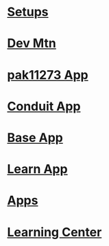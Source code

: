 
= [[Setups]] =

= [[Dev Mtn]]=

= [[pak11273 App]] =

= [[Conduit App]] =

= [[Base App]] =

= [[Learn App]] =

= [[Apps]] =

= [[Learning Center ]]=

